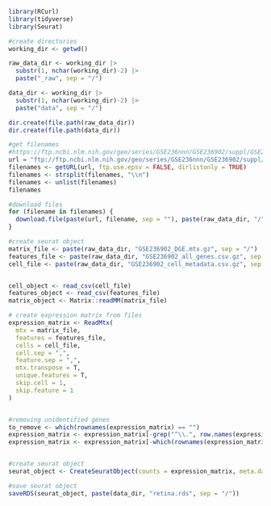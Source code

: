 ```r
library(RCurl)
library(tidyverse)
library(Seurat)
```


```r
#create directories
working_dir <- getwd()

raw_data_dir <- working_dir |>
  substr(1, nchar(working_dir)-2) |>
  paste("_raw", sep = "/")

data_dir <- working_dir |>
  substr(1, nchar(working_dir)-2) |>
  paste("data", sep = "/")

dir.create(file.path(raw_data_dir))
dir.create(file.path(data_dir))
```


```r
#get filenames
#https://ftp.ncbi.nlm.nih.gov/geo/series/GSE236nnn/GSE236902/suppl/GSE236902%5FDGE.mtx.gz
url = "ftp://ftp.ncbi.nlm.nih.gov/geo/series/GSE236nnn/GSE236902/suppl/"
filenames <- getURL(url, ftp.use.epsv = FALSE, dirlistonly = TRUE)
filenames <- strsplit(filenames, "\\n")
filenames <- unlist(filenames)
filenames
```
```r
#download files
for (filename in filenames) {
  download.file(paste(url, filename, sep = ""), paste(raw_data_dir, "/", filename, sep = ""))
}
```


```r
#create seurat object
matrix_file <- paste(raw_data_dir, "GSE236902_DGE.mtx.gz", sep = "/")
features_file <- paste(raw_data_dir, "GSE236902_all_genes.csv.gz", sep = "/")
cell_file <- paste(raw_data_dir, "GSE236902_cell_metadata.csv.gz", sep = "/")


cell_object <- read_csv(cell_file)
features_object <- read_csv(features_file)
matrix_object <- Matrix::readMM(matrix_file)
```


```r
# create expression matrix from files
expression_matrix <- ReadMtx(
  mtx = matrix_file, 
  features = features_file,
  cells = cell_file,
  cell.sep = ",",
  feature.sep = ",",
  mtx.transpose = T,
  unique.features = T,
  skip.cell = 1,
  skip.feature = 1
)


#removing unidentified genes
to_remove <- which(rownames(expression_matrix) == "")
expression_matrix <- expression_matrix[-grep("^\\.", row.names(expression_matrix)),]
expression_matrix <- expression_matrix[-which(rownames(expression_matrix) == ""),]


#create seurat object
seurat_object <- CreateSeuratObject(counts = expression_matrix, meta.data = cell_object)

#save seurat object 
saveRDS(seurat_object, paste(data_dir, "retina.rds", sep = "/"))
```



